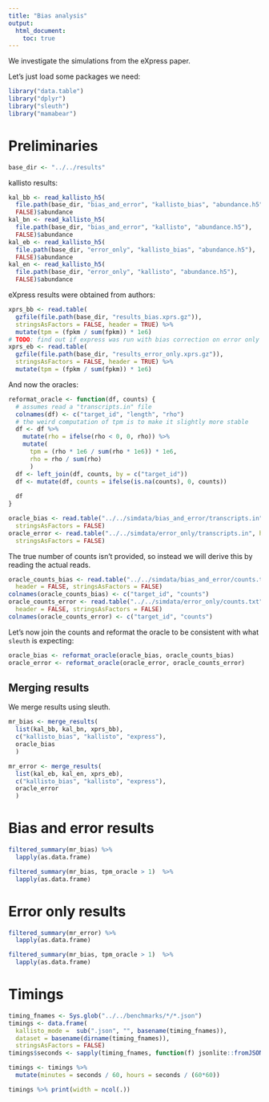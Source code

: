 ```yaml
---
title: "Bias analysis"
output:
  html_document:
    toc: true
---
```


We investigate the simulations from the eXpress paper.

Let's just load some packages we need:

```r
library("data.table")
library("dplyr")
library("sleuth")
library("mamabear")
```

# Preliminaries

```r
base_dir <- "../../results"
```

kallisto results:

```r
kal_bb <- read_kallisto_h5(
  file.path(base_dir, "bias_and_error", "kallisto_bias", "abundance.h5"),
  FALSE)$abundance
kal_bn <- read_kallisto_h5(
  file.path(base_dir, "bias_and_error", "kallisto", "abundance.h5"),
  FALSE)$abundance
kal_eb <- read_kallisto_h5(
  file.path(base_dir, "error_only", "kallisto_bias", "abundance.h5"),
  FALSE)$abundance
kal_en <- read_kallisto_h5(
  file.path(base_dir, "error_only", "kallisto", "abundance.h5"),
  FALSE)$abundance
```

eXpress results were obtained from authors:

```r
xprs_bb <- read.table(
  gzfile(file.path(base_dir, "results_bias.xprs.gz")),
  stringsAsFactors = FALSE, header = TRUE) %>%
  mutate(tpm = (fpkm / sum(fpkm)) * 1e6)
# TODO: find out if express was run with bias correction on error only data
xprs_eb <- read.table(
  gzfile(file.path(base_dir, "results_error_only.xprs.gz")),
  stringsAsFactors = FALSE, header = TRUE) %>%
  mutate(tpm = (fpkm / sum(fpkm)) * 1e6)  
```

And now the oracles:

```r
reformat_oracle <- function(df, counts) {
  # assumes read a "transcripts.in" file
  colnames(df) <- c("target_id", "length", "rho")
  # the weird computation of tpm is to make it slightly more stable
  df <- df %>%
    mutate(rho = ifelse(rho < 0, 0, rho)) %>%
    mutate(
      tpm = (rho * 1e6 / sum(rho * 1e6)) * 1e6,
      rho = rho / sum(rho)
      )
  df <- left_join(df, counts, by = c("target_id"))
  df <- mutate(df, counts = ifelse(is.na(counts), 0, counts))
  
  df
}
```

```r
oracle_bias <- read.table("../../simdata/bias_and_error/transcripts.in", header = TRUE,
  stringsAsFactors = FALSE)
oracle_error <- read.table("../../simdata/error_only/transcripts.in", header = TRUE,
  stringsAsFactors = FALSE)
```

The true number of counts isn't provided, so instead we will derive this by reading the actual reads.

```r
oracle_counts_bias <- read.table("../../simdata/bias_and_error/counts.txt",
  header = FALSE, stringsAsFactors = FALSE)
colnames(oracle_counts_bias) <- c("target_id", "counts")
oracle_counts_error <- read.table("../../simdata/error_only/counts.txt",
  header = FALSE, stringsAsFactors = FALSE)
colnames(oracle_counts_error) <- c("target_id", "counts")
```

Let's now join the counts and reformat the oracle to be consistent with what `sleuth` is expecting:

```r
oracle_bias <- reformat_oracle(oracle_bias, oracle_counts_bias)
oracle_error <- reformat_oracle(oracle_error, oracle_counts_error)
```

## Merging results

We merge results using sleuth.

```r
mr_bias <- merge_results(
  list(kal_bb, kal_bn, xprs_bb),
  c("kallisto_bias", "kallisto", "express"),
  oracle_bias
  )
```

```r
mr_error <- merge_results(
  list(kal_eb, kal_en, xprs_eb),
  c("kallisto_bias", "kallisto", "express"),
  oracle_error
  )
```

# Bias and error results

```r
filtered_summary(mr_bias) %>%
  lapply(as.data.frame)
```

```r
filtered_summary(mr_bias, tpm_oracle > 1)  %>%
  lapply(as.data.frame)
```

# Error only results

```r
filtered_summary(mr_error) %>%
  lapply(as.data.frame)
```

```r
filtered_summary(mr_bias, tpm_oracle > 1)  %>%
  lapply(as.data.frame)
```

# Timings

```r
timing_fnames <- Sys.glob("../../benchmarks/*/*.json")
timings <- data.frame(
  kallisto_mode =  sub(".json", "", basename(timing_fnames)),
  dataset = basename(dirname(timing_fnames)),
  stringsAsFactors = FALSE)
timings$seconds <- sapply(timing_fnames, function(f) jsonlite::fromJSON(f)$wall_clock_time$s)
```

```r
timings <- timings %>%
  mutate(minutes = seconds / 60, hours = seconds / (60*60))
```

```r
timings %>% print(width = ncol(.))
```